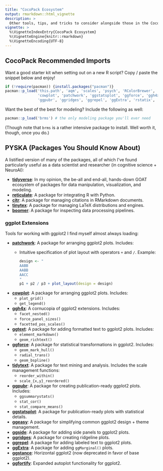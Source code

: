 ```yaml
---
title: "CocoPack Ecosystem"
output: rmarkdown::html_vignette
description: >
  Other tools, tips, and tricks to consider alongside those in the CocoPack.
vignette: >
  %\VignetteIndexEntry{CocoPack Ecosystem}
  %\VignetteEngine{knitr::rmarkdown}
  %\VignetteEncoding{UTF-8}
---
```


## CocoPack Recommended Imports

Want a good starter kit when setting out on a new R script? Copy / paste the snippet below and enjoy!

```r
if (!require(pacman)) {install.packages("pacman")}
pacman::p_load('this.path', 'aqm', 'scales', 'psych', 'RColorBrewer', 'viridis', 
               'cowplot', 'patchwork', 'ggstatsplot', 'ggforce', 'ggh4x', 
               'ggpubr', 'ggridges', 'ggrepel', 'ggExtra', 'rstatix', 'tidytext', 'glue', 'tidyverse')
```

Want the best of the best for modeling? Include the following as well:

```r
pacman::p_load('brms') # the only modeling package you'll ever need
```

(Though note that `brms` is a rather intensive package to install. Well worth it, though, once you do.)


## **PYSKA** (**P**ackages **Y**ou **S**hould **K**now **A**bout)

A listified version of many of the packages, all of which I've found particularly useful as a data scientist and researcher (in cognitive science + NeuroAI):

- [**tidyverse**](https://www.tidyverse.org/): In my opinion, the be-all and end-all, hands-down GOAT ecosystem of packages for data manipulation, visualization, and modeling.
- [**reticulate**](https://rstudio.github.io/reticulate/): A package for integrating R with Python.
- [**citr**](https://github.com/crsh/citr): A package for managing citations in RMarkdown documents.
- [**tinytex**](https://yihui.org/tinytex/): A package for managing LaTeX distributions and engines.
- [**boomer**](https://moodymudskipper.github.io/boomer/reference/index.html): A package for inspecting data processing pipelines.

### ggplot Extensions

Tools for working with ggplot2 I find myself almost always loading:

- [**patchwork**](https://patchwork.data-imaginist.com/reference/index.html): A package for arranging ggplot2 plots. Includes:
  - Intuitive specification of plot layout with operators `+` and `/`. Example: 
    ```R
    design <- "
    AABB
    AABB
    AACC
    "
    p1 + p2 / p3 + plot_layout(design = design)
    ```
- [**cowplot**](https://wilkelab.org/cowplot/reference/index.html): A package for arranging ggplot2 plots. Includes:
  - `plot_grid()`
  - `get_legend()`
- [**ggh4x**](https://teunbrand.github.io/ggh4x/reference/index.html): A cornucopia of ggplot2 extensions. Includes:
  - `facet_nested()`
  - `force_panel_sizes()`
  - `facetted_pos_scales()`
- [**ggtext**](https://wilkelab.org/ggtext/reference/index.html): A package for adding formatted text to ggplot2 plots. Includes:
  - `element_markdown()`
  - `geom_richtext()`
- [**ggforce**](https://ggforce.data-imaginist.com/reference/index.html): A package for statistical transformations in ggplot2. Includes:
  - `geom_mark_hull()`
  - `radial_trans()`
  - `geom_bspline()`
- [**tidytext**](https://juliasilge.github.io/tidytext/reference/index.html): A package for text mining and analysis. Includes the scale management functions:
  - `reorder_within()`
  - `scale_{x,y}_reordered()`
- [**ggpubr**](https://rpkgs.datanovia.com/ggpubr/reference/index.html): A package for creating publication-ready ggplot2 plots. Includes:
  - `ggsummarystats()`
  - `stat_cor()`
  - `stat_compare_means()`
- [**ggstatsplot**](https://indrajeetpatil.github.io/ggstatsplot/reference/index.html): A package for publication-ready plots with statistical details.
- [**ggeasy**](https://jonocarroll.github.io/ggeasy/reference/index.html): A package for simplifying common ggplot2 design + theme management.
- [**ggside**](https://github.com/jtlandis/ggside): A package for adding side panels to ggplot2 plots.
- [**ggridges**](https://wilkelab.org/ggridges/reference/index.html): A package for creating ridgeline plots.
- [**ggrepel**](https://ggrepel.slowkow.com/reference/): A package for adding labeled text to ggplot2 plots.
- [**ggExtra**](https://daattali.com/shiny/ggExtra-ggMarginal-demo/): A package for adding ``ggMarginal()`` plots.
- [**ggstance**](https://github.com/lionel-/ggstance): Horizontal ggplot2 (now deprecated in favor of base ggplot2).
- [**ggfortify**](https://github.com/sinhrks/ggfortify): Expanded autoplot functionality for ggplot2.